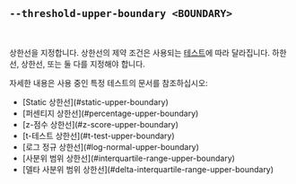 ## `--threshold-upper-boundary <BOUNDARY>`

<br />

상한선을 지정합니다. 상한선의 제약 조건은 사용되는 [테스트][tests]에 따라 달라집니다. 하한선, 상한선, 또는 둘 다를 지정해야 합니다.

자세한 내용은 사용 중인 특정 테스트의 문서를 참조하십시오:

<ul>
  <li>[Static 상한선](#static-upper-boundary)</li>
  <li>[퍼센티지 상한선](#percentage-upper-boundary)</li>
  <li>[z-점수 상한선](#z-score-upper-boundary)</li>
  <li>[t-테스트 상한선](#t-test-upper-boundary)</li>
  <li>[로그 정규 상한선](#log-normal-upper-boundary)</li>
  <li>[사분위 범위 상한선](#interquartile-range-upper-boundary)</li>
  <li>[델타 사분위 범위 상한선](#delta-interquartile-range-upper-boundary)</li>
</ul>

[tests]: #--threshold-test-test